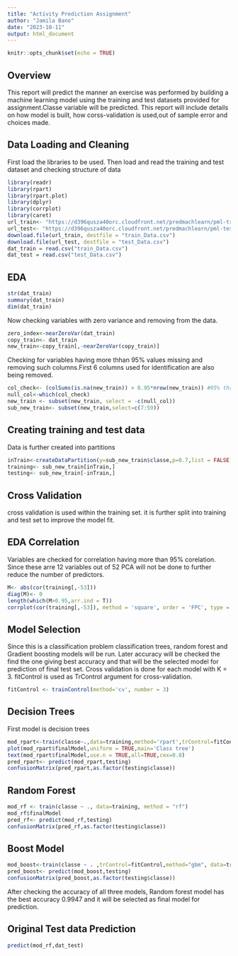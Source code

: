 ```yaml
---
title: "Activity Prediction Assignment"
author: "Jamila Bano"
date: "2023-10-11"
output: html_document
---
```


```r
knitr::opts_chunk$set(echo = TRUE)
```

## Overview

This report will predict the manner an exercise was performed by building a machine learning model using the training and test datasets provided for assignment.Classe variable will be predicted. This report will include details on how model is built, how corss-validation is used,out of sample error and choices made.

## Data Loading and Cleaning

First load the libraries to be used. Then load  and read the training and test dataset and checking structure of data

```r
library(readr)
library(rpart)
library(rpart.plot)
library(dplyr)
library(corrplot)
library(caret)
url_train<- "https://d396qusza40orc.cloudfront.net/predmachlearn/pml-training.csv"
url_test<- "https://d396qusza40orc.cloudfront.net/predmachlearn/pml-testing.csv"
download.file(url_train, destfile = "train_Data.csv")
download.file(url_test, destfile = "test_Data.csv")
dat_train = read.csv("train_Data.csv")
dat_test = read.csv("test_Data.csv")
```
## EDA 
```r
str(dat_train) 
summary(dat_train)
dim(dat_train)
```

Now checking variables with zero variance and removing from the data.

```r
zero_index<-nearZeroVar(dat_train)
copy_train<- dat_train
new_train<-copy_train[,-nearZeroVar(copy_train)]

```

Checking for variables having more thhan 95% values missing and removing such columns.First 6 columns used for identification are also being removed.
```r
col_check<- (colSums(is.na(new_train)) > 0.95*nrow(new_train)) #95% threshhold
null_col<-which(col_check)
new_train <- subset(new_train, select = -c(null_col))
sub_new_train<- subset(new_train,select=c(7:59))

```

## Creating training and test data

Data is further created  into partitions
```r
inTrain<-createDataPartition(y=sub_new_train$classe,p=0.7,list = FALSE)
training<- sub_new_train[inTrain,]
testing<- sub_new_train[-inTrain,]
```

## Cross Validation
cross validation is used within the training set. it is further split into training and test set to improve the model fit.

## EDA Correlation
Variables are checked for correlation having more than 95% corelation. Since these arre 12 variables out of 52 PCA will not be done to further reduce the number of predictors.
```r
M<- abs(cor(training[,-53]))
diag(M)<- 0
length(which(M>0.95,arr.ind = T))
corrplot(cor(training[,-53]), method = 'square', order = 'FPC', type = 'lower', diag = FALSE)
```

## Model Selection
Since this is a classification problem classification trees, random forest and Gradient boosting models will be run. Later accuracy will be checked the find the one giving best accuracy and that will be the selected model for prediction of final test set.
Cross validation is done for each model with K = 3. fitControl is used as TrControl argument for cross-validation. 
```r
fitControl <- trainControl(method='cv', number = 3)
```
## Decision Trees

First model is decision trees

```r
mod_rpart<-train(classe~.,data=training,method='rpart',trControl=fitControl)
plot(mod_rpart$finalModel,uniform = TRUE,main='Class tree')
text(mod_rpart$finalModel,use.n = TRUE,all=TRUE,cex=0.8)
pred_rpart<- predict(mod_rpart,testing)
confusionMatrix(pred_rpart,as.factor(testing$classe))
```

## Random Forest
```r
mod_rf <- train(classe ~ ., data=training, method = "rf")
mod_rf$finalModel
pred_rf<- predict(mod_rf,testing)
confusionMatrix(pred_rf,as.factor(testing$classe))
```

## Boost Model
```r
mod_boost<-train(classe ~ . ,trControl=fitControl,method="gbm", data=training,verbose=FALSE)
pred_boost<- predict(mod_boost,testing)
confusionMatrix(pred_boost,as.factor(testing$classe))
```

After checking the accuracy of all three models, Random forest model has the best accuracy 0.9947 and it will be selected as final model for prediction.

## Original Test data Prediction
```r
predict(mod_rf,dat_test)
```
